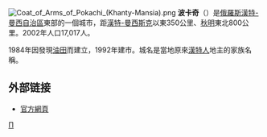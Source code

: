 {{Coord|61|45|N|75|35|E|display=title}}
[[File:Coat_of_Arms_of_Pokachi_(Khanty-Mansia).png|right]]
'''波卡奇'''（{{lang-ru|Покачи}}）是[[俄羅斯|俄羅斯]][[漢特-曼西自治區|漢特-曼西自治區]]東部的一個城市，距[[漢特-曼西斯克|漢特-曼西斯克]]以東350公里、[[秋明|秋明]]東北800公里。2002年人口17,017人。

1984年因發現[[油田|油田]]而建立，1992年建市。城名是當地原來[[漢特人|漢特人]]地主的家族名稱。

==外部链接==
* [http://www.admpokachi.ru/ 官方網頁] {{Wayback|url=http://www.admpokachi.ru/ |date=20210123020810 }} {{ru icon}}

{{漢特-曼西自治區城市}}

[[Category:漢特-曼西自治區城市|П]]